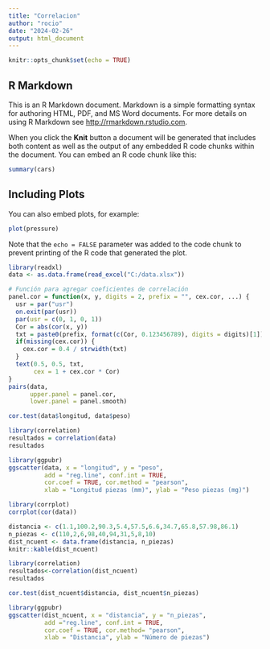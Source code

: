 ```yaml
---
title: "Correlacion"
author: "rocio"
date: "2024-02-26"
output: html_document
---
```


```r
knitr::opts_chunk$set(echo = TRUE)
```

## R Markdown

This is an R Markdown document. Markdown is a simple formatting syntax for authoring HTML, PDF, and MS Word documents. For more details on using R Markdown see <http://rmarkdown.rstudio.com>.

When you click the **Knit** button a document will be generated that includes both content as well as the output of any embedded R code chunks within the document. You can embed an R code chunk like this:

```r
summary(cars)
```

## Including Plots

You can also embed plots, for example:

```r
plot(pressure)
```

Note that the `echo = FALSE` parameter was added to the code chunk to prevent printing of the R code that generated the plot.
```r
library(readxl)
data <- as.data.frame(read_excel("C:/data.xlsx"))
```

```r
# Función para agregar coeficientes de correlación
panel.cor = function(x, y, digits = 2, prefix = "", cex.cor, ...) {
  usr = par("usr")
  on.exit(par(usr))
  par(usr = c(0, 1, 0, 1))
  Cor = abs(cor(x, y))
  txt = paste0(prefix, format(c(Cor, 0.123456789), digits = digits)[1])
  if(missing(cex.cor)) {
    cex.cor = 0.4 / strwidth(txt)
  }
  text(0.5, 0.5, txt,
       cex = 1 + cex.cor * Cor)
}
pairs(data,
      upper.panel = panel.cor,
      lower.panel = panel.smooth)
```




```r
cor.test(data$longitud, data$peso)
```

```r
library(correlation)
resultados = correlation(data)
resultados
```




```r
library(ggpubr)
ggscatter(data, x = "longitud", y = "peso",
          add = "reg.line", conf.int = TRUE,
          cor.coef = TRUE, cor.method = "pearson",
          xlab = "Longitud piezas (mm)", ylab = "Peso piezas (mg)")
```

```r
library(corrplot)
corrplot(cor(data))
```

```r
distancia <- c(1.1,100.2,90.3,5.4,57.5,6.6,34.7,65.8,57.98,86.1)
n_piezas <- c(110,2,6,98,40,94,31,5,8,10)
dist_ncuent <- data.frame(distancia, n_piezas)
knitr::kable(dist_ncuent)
```


```r
library(correlation)
resultados<-correlation(dist_ncuent)
resultados
```


```r
cor.test(dist_ncuent$distancia, dist_ncuent$n_piezas)
```
```r
library(ggpubr)
ggscatter(dist_ncuent, x = "distancia", y = "n_piezas",
          add ="reg.line", conf.int = TRUE,
          cor.coef = TRUE, cor.method= "pearson",
          xlab = "Distancia", ylab = "Número de piezas")
```
